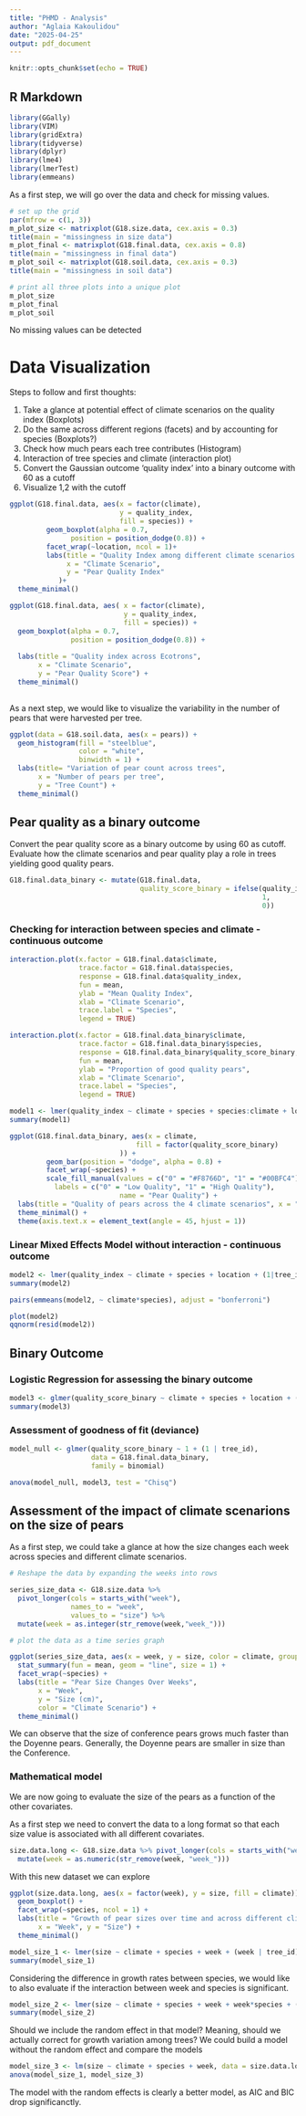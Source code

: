 ---
title: "PHMD - Analysis"
author: "Aglaia Kakoulidou"
date: "2025-04-25"
output: pdf_document
---

```{r setup, include=FALSE}
knitr::opts_chunk$set(echo = TRUE)
```

## R Markdown

```{r}
library(GGally)
library(VIM)
library(gridExtra)
library(tidyverse)
library(dplyr)
library(lme4)
library(lmerTest)
library(emmeans)
```
As a first step, we will go over the data and check for missing values.

```{r Checking for missing data}
# set up the grid
par(mfrow = c(1, 3))
m_plot_size <- matrixplot(G18.size.data, cex.axis = 0.3)
title(main = "missingness in size data")
m_plot_final <- matrixplot(G18.final.data, cex.axis = 0.8)
title(main = "missingness in final data")
m_plot_soil <- matrixplot(G18.soil.data, cex.axis = 0.3)
title(main = "missingness in soil data")

# print all three plots into a unique plot
m_plot_size
m_plot_final
m_plot_soil
```

No missing values can be detected

# Data Visualization

Steps to follow and first thoughts:

1. Take a glance at potential effect of climate scenarios on the quality index (Boxplots)
2. Do the same across different regions (facets) and by accounting for species (Boxplots?)
3. Check how much pears each tree contributes (Histogram)
4. Interaction of tree species and climate (interaction plot)
5. Convert the Gaussian outcome 'quality index' into a binary outcome with 60 as a cutoff
6. Visualize 1,2 with the cutoff


```{r}
ggplot(G18.final.data, aes(x = factor(climate),
                           y = quality_index,
                           fill = species)) +
         geom_boxplot(alpha = 0.7,
               position = position_dodge(0.8)) +
         facet_wrap(~location, ncol = 1)+
         labs(title = "Quality Index among different climate scenarios and across Belgium and France",
              x = "Climate Scenario",
              y = "Pear Quality Index"
            )+
  theme_minimal()
```

```{r}
ggplot(G18.final.data, aes( x = factor(climate),
                            y = quality_index,
                            fill = species)) +
  geom_boxplot(alpha = 0.7,
               position = position_dodge(0.8)) +
  
  labs(title = "Quality index across Ecotrons",
       x = "Climate Scenario",
       y = "Pear Quality Score") +
  theme_minimal()
              
```

As a next step, we would like to visualize the variability in the number of pears that were harvested per tree.

```{r}

ggplot(data = G18.soil.data, aes(x = pears)) +
  geom_histogram(fill = "steelblue",
                 color = "white",
                 binwidth = 1) +
  labs(title= "Variation of pear count across trees",
       x = "Number of pears per tree",
       y = "Tree Count") +
  theme_minimal()

```

## Pear quality as a binary outcome

Convert the pear quality score as a binary outcome by using 60 as cutoff. Evaluate how the climate scenarios and pear quality play a role in trees yielding good quality pears.

```{r}
G18.final.data_binary <- mutate(G18.final.data,
                                quality_score_binary = ifelse(quality_index > 60,
                                                              1,
                                                              0))
```

### Checking for interaction between species and climate - continuous outcome

```{r}
interaction.plot(x.factor = G18.final.data$climate,
                 trace.factor = G18.final.data$species,
                 response = G18.final.data$quality_index,
                 fun = mean,
                 ylab = "Mean Quality Index",
                 xlab = "Climate Scenario",
                 trace.label = "Species",
                 legend = TRUE)
```


```{r}
interaction.plot(x.factor = G18.final.data_binary$climate,
                 trace.factor = G18.final.data_binary$species,
                 response = G18.final.data_binary$quality_score_binary,
                 fun = mean,
                 ylab = "Proportion of good quality pears",
                 xlab = "Climate Scenario",
                 trace.label = "Species",
                 legend = TRUE)
```
```{r}
model1 <- lmer(quality_index ~ climate + species + species:climate + location + (1|tree_id), data = G18.final.data)
summary(model1)
```

```{r}

ggplot(G18.final.data_binary, aes(x = climate,
                               fill = factor(quality_score_binary)
                           )) +
         geom_bar(position = "dodge", alpha = 0.8) +
         facet_wrap(~species) +
         scale_fill_manual(values = c("0" = "#F8766D", "1" = "#00BFC4"),
           labels = c("0" = "Low Quality", "1" = "High Quality"),
                           name = "Pear Quality") +
  labs(title = "Quality of pears across the 4 climate scenarios", x = "Climate Scenarios", y = "Pear count") +
  theme_minimal() +
  theme(axis.text.x = element_text(angle = 45, hjust = 1))
```

### Linear Mixed Effects Model without interaction - continuous outcome


```{r}
model2 <- lmer(quality_index ~ climate + species + location + (1|tree_id), data = G18.final.data)
summary(model2)
```
```{r}
pairs(emmeans(model2, ~ climate*species), adjust = "bonferroni")
```

```{r}
plot(model2)
qqnorm(resid(model2))
```

##  Binary Outcome
### Logistic Regression for assessing the binary outcome

```{r}
model3 <- glmer(quality_score_binary ~ climate + species + location + (1|tree_id), data = G18.final.data_binary, family = binomial)
summary(model3)
```
### Assessment of goodness of fit (deviance)

```{r}
model_null <- glmer(quality_score_binary ~ 1 + (1 | tree_id),
                    data = G18.final.data_binary,
                    family = binomial)

anova(model_null, model3, test = "Chisq")
```
## Assessment of the impact of climate scenarions on the size of pears

As a first step, we could take a glance at how the size changes each week across species and different climate scenarios.

```{r}

# Reshape the data by expanding the weeks into rows

series_size_data <- G18.size.data %>% 
  pivot_longer(cols = starts_with("week"),
               names_to = "week",
               values_to = "size") %>% 
  mutate(week = as.integer(str_remove(week,"week_")))

# plot the data as a time series graph 

ggplot(series_size_data, aes(x = week, y = size, color = climate, group = climate)) +
  stat_summary(fun = mean, geom = "line", size = 1) +
  facet_wrap(~species) +
  labs(title = "Pear Size Changes Over Weeks",
       x = "Week",
       y = "Size (cm)",
       color = "Climate Scenario") +
  theme_minimal()
```
We can observe that the size of conference pears grows much faster than the Doyenne pears. Generally, the Doyenne pears are smaller in size than the Conference.

### Mathematical model 

We are now going to evaluate the size of the pears as a function of the other covariates.

As a first step we need to convert the data to a long format so that each size value is associated with all different covariates.

```{r}
size.data.long <- G18.size.data %>% pivot_longer(cols = starts_with("week_"), names_to = "week", values_to = "size") %>% 
  mutate(week = as.numeric(str_remove(week, "week_")))
```

With this new dataset we can explore 


```{r}
ggplot(size.data.long, aes(x = factor(week), y = size, fill = climate)) +
  geom_boxplot() +
  facet_wrap(~species, ncol = 1) +
  labs(title = "Growth of pear sizes over time and across different climate scenarios",
       x = "Week", y = "Size") +
  theme_minimal()
```


```{r}
model_size_1 <- lmer(size ~ climate + species + week + (week | tree_id), data = size.data.long)
summary(model_size_1)
```
Considering the difference in growth rates between species, we would like to also evaluate if the interaction between week and species is significant. 

```{r}
model_size_2 <- lmer(size ~ climate + species + week + week*species + (week | tree_id), data = size.data.long)
summary(model_size_2)
```
Should we include the random effect in that model? Meaning, should we actually correct for growth variation among trees? We could build a model without the random effect and compare the models

```{r}
model_size_3 <- lm(size ~ climate + species + week, data = size.data.long)
anova(model_size_1, model_size_3)
```
The model with the random effects is clearly a better model, as AIC and BIC drop significanctly.

```{r}

```

